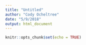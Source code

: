 ```yaml
---
title: "Untitled"
author: "Cody Ocheltree"
date: "5/9/2018"
output: html_document
---
```


```r
knitr::opts_chunk$set(echo = TRUE)
```
